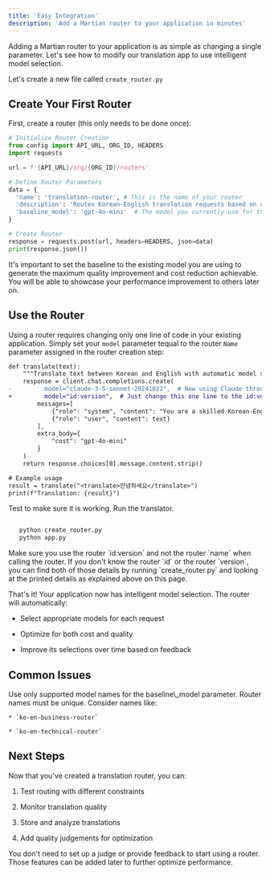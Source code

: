 ```yaml
---
title: 'Easy Integration'
description: 'Add a Martian router to your application in minutes'
---
```


Adding a Martian router to your application is as simple as changing a single parameter. Let's see how to modify our translation app to use intelligent model selection.

Let's create a new file called `create_router.py`

## Create Your First Router

First, create a router (this only needs to be done once):

```python create_router.py
# Initialize Router Creation
from config import API_URL, ORG_ID, HEADERS
import requests

url = f'{API_URL}/org/{ORG_ID}/routers'

# Define Router Parameters
data = {
  'name': 'translation-router', # This is the name of your router
  'description': 'Routes Korean-English translation requests based on quality needs',
  'baseline_model': 'gpt-4o-mini'  # The model you currently use for the application
}

# Create Router
response = requests.post(url, headers=HEADERS, json=data)
print(response.json())
```

It's important to set the baseline to the existing model you are using to generate the maximum quality improvement and cost reduction achievable. You will be able to showcase your performance improvement to others later on.

## Use the Router

Using a router requires changing only one line of code in your existing application. Simply set your `model` parameter tequal to the router `Name` parameter assigned in the router creation step:

```diff app.py
def translate(text):
    """Translate text between Korean and English with automatic model selection."""
    response = client.chat.completions.create(
-         model="claude-3-5-sonnet-20241022",  # Now using Claude through Martian
+         model="id:version",  # Just change this one line to the id:version you received when creating a router and printing its details
        messages=[
            {"role": "system", "content": "You are a skilled Korean-English translator."},
            {"role": "user", "content": text}
        ],
        extra_body={
            "cost": "gpt-4o-mini"
        }
    )
    return response.choices[0].message.content.strip()

# Example usage
result = translate("<translate>안녕하세요</translate>")
print(f"Translation: {result}")
```

Test to make sure it is working. Run the translator.

```bash

   python create_router.py 
   python app.py

```

<Note>
  Make sure you use the router `id:version` and not the router `name` when calling the router. If you don't know the router `id` or the router `version`, you can find both of those details by running `create_router.py` and looking at the printed details as explained above on this page.
</Note>

That's it! Your application now has intelligent model selection. The router will automatically:

* Select appropriate models for each request

* Optimize for both cost and quality

* Improve its selections over time based on feedback

## Common Issues

<AccordionGroup>
  <Accordion title="Invalid Baseline Model">
    Use only supported model names for the baseline\_model parameter.
  </Accordion>

  <Accordion title="Duplicate Names">
    Router names must be unique. Consider names like:

    * `ko-en-business-router`

    * `ko-en-technical-router`
  </Accordion>
</AccordionGroup>

## Next Steps

Now that you've created a translation router, you can:

1. Test routing with different constraints

2. Monitor translation quality

3. Store and analyze translations

4. Add quality judgements for optimization

<Note>
  You don't need to set up a judge or provide feedback to start using a router. Those features can be added later to further optimize performance.
</Note>